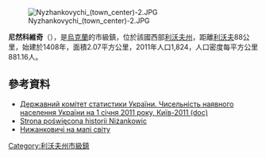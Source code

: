 {{No footnotes|time=2015-09-16T13:18:34+00:00}}
[[Image:Nyzhankovychi_(town_center)-2.JPG|right]]

{{coord|49|40|34|N|22|48|30|E|scale:30000|display=title}}

'''尼然科維奇'''（{{lang-uk|Нижанковичі}}），是[[烏克蘭|烏克蘭]]的市級鎮，位於該國西部[[利沃夫州|利沃夫州]]，距離[[利沃夫|利沃夫]]88公里，始建於1408年，面積2.07平方公里，2011年人口1,824，人口密度每平方公里881.16人。

==參考資料==
*[https://web.archive.org/web/20121010205321/http://stat6.stat.lviv.ua/PXWEB2007/ukr/publ/2011/chnas.zip Державний комітет статистики України. Чисельність наявного населення України на 1 січня 2011 року, Київ-2011 (doc)]
* [http://www.amigo.wroc.pl/kresy/nizankowice.htm Strona poświęcona historii Niżankowic] {{Wayback|url=http://www.amigo.wroc.pl/kresy/nizankowice.htm |date=20160304213155 }}
* [http://wikimapia.org/#lat=49.677626&lon=22.8059006&z=13&l=37&m=b&v=1 Нижанковичі на мапі світу] {{WebCite|url=https://www.webcitation.org/61CZ2O6Sc?url=http://wikimapia.org/#lat=49.677626&lon=22.8059006&z=13&l=37&m=b&v=1 |date=20110825123910 |dateformat=iso }}

{{DEFAULTSORT:Нижанковичі}}
[[Category:利沃夫州市級鎮|Category:利沃夫州市級鎮]]


{{Lviv-geo-stub}}